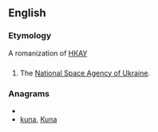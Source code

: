 ==English==

===Etymology===
A romanization of [[НКАУ]]

==={{initialism}}===
{{infl|en|initialism}}

# The [[w:National Space Agency of Ukraine|National Space Agency of Ukraine]].

===Anagrams===
* {{alphagram|aknu}}
* [[kuna#English|kuna]], [[Kuna#English|Kuna]]